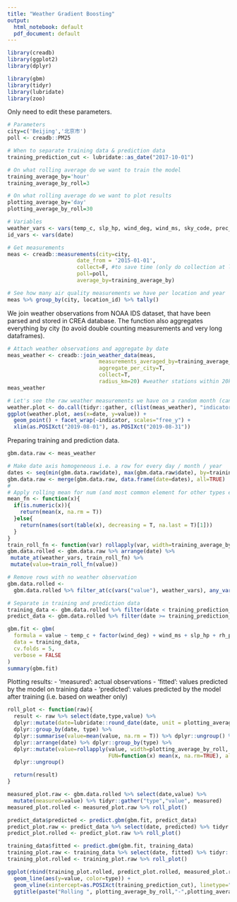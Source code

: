 ```yaml
---
title: "Weather Gradient Boosting"
output:
  html_notebook: default
  pdf_document: default
---
```


```r
library(creadb)
library(ggplot2)
library(dplyr)

library(gbm)
library(tidyr)
library(lubridate)
library(zoo)
```

Only need to edit these parameters.
```r
# Parameters
city=c('Beijing','北京市')
poll <- creadb::PM25

# When to separate training data & prediction data
training_prediction_cut <- lubridate::as_date("2017-10-01")

# On what rolling average do we want to train the model
training_average_by='hour'
training_average_by_roll=3

# On what rolling average do we want to plot results
plotting_average_by='day'
plotting_average_by_roll=30
```

```r
# Variables
weather_vars <- vars(temp_c, slp_hp, wind_deg, wind_ms, sky_code, prec_1h_mm, prec_6h_mm, rh_percent)
id_vars <- vars(date)
```

```r
# Get measurements
meas <- creadb::measurements(city=city,
                      date_from = '2015-01-01',
                      collect=F, #to save time (only do collection at last step)
                      poll=poll,
                      average_by=training_average_by)

# See how many air quality measurements we have per location and year
meas %>% group_by(city, location_id) %>% tally()
```
We join weather observations from NOAA IDS dataset, that have been parsed and stored in CREA database. The function also aggregates everything by city (to avoid double counting measurements and very long dataframes).

```r
# Attach weather observations and aggregate by date
meas_weather <- creadb::join_weather_data(meas,
                             measurements_averaged_by=training_average_by,
                             aggregate_per_city=T,
                             collect=T,
                             radius_km=20) #weather stations within 20km of air quality stations
meas_weather
```

```r
# Let's see the raw weather measurements we have on a random month (can be slow)
weather.plot <- do.call(tidyr::gather, c(list(meas_weather), "indicator","value", weather_vars)) %>% drop_na(value)
ggplot(weather.plot, aes(x=date, y=value)) +
  geom_point() + facet_wrap(~indicator, scales="free_y") +
  xlim(as.POSIXct("2019-08-01"), as.POSIXct("2019-08-31"))
```

Preparing training and prediction data.

```r
gbm.data.raw <- meas_weather

# Make date axis homogeneous i.e. a row for every day / month / year
dates <- seq(min(gbm.data.raw$date), max(gbm.data.raw$date), by=training_average_by)
gbm.data.raw <- merge(gbm.data.raw, data.frame(date=dates), all=TRUE)
#
# Apply rolling mean for num (and most common element for other types e.g. sky_code)
mean_fn <- function(x){
  if(is.numeric(x)){
    return(mean(x, na.rm = T))
  }else{
    return(names(sort(table(x), decreasing = T, na.last = T)[1]))
  }
}
train_roll_fn <- function(var) rollapply(var, width=training_average_by_roll, FUN=mean_fn, align='right', fill=NA)
gbm.data.rolled <- gbm.data.raw %>% arrange(date) %>%
 mutate_at(weather_vars, train_roll_fn) %>%
 mutate(value=train_roll_fn(value))

# Remove rows with no weather observation
gbm.data.rolled <-
  gbm.data.rolled %>% filter_at(c(vars("value"), weather_vars), any_vars(!is.na(.)))

# Separate in training and prediction data
training_data <- gbm.data.rolled %>% filter(date < training_prediction_cut)
predict_data <- gbm.data.rolled %>% filter(date >= training_prediction_cut)
```


```r
gbm.fit <- gbm(
  formula = value ~ temp_c + factor(wind_deg) + wind_ms + slp_hp + rh_percent + prec_6h_mm, #+ factor(sky_code),
  data = training_data,
  cv.folds = 5,
  verbose = FALSE
)
summary(gbm.fit)
```

Plotting results:
- 'measured': actual observations
- 'fitted': values predicted by the model on training data
- 'predicted': values predicted by the model after training (i.e. based on weather only)
```r
roll_plot <- function(raw){
  result <- raw %>% select(date,type,value) %>%
  dplyr::mutate(date=lubridate::round_date(date, unit = plotting_average_by)) %>%
  dplyr::group_by(date, type) %>%
  dplyr::summarise(value=mean(value, na.rm = T)) %>% dplyr::ungroup() %>%
  dplyr::arrange(date) %>% dplyr::group_by(type) %>%
  dplyr::mutate(value=rollapply(value, width=plotting_average_by_roll,
                                FUN=function(x) mean(x, na.rm=TRUE), align='right',fill=NA)) %>%
  dplyr::ungroup()

  return(result)
}

measured_plot.raw <- gbm.data.rolled %>% select(date,value) %>%
  mutate(measured=value) %>% tidyr::gather("type","value", measured)
measured_plot.rolled <- measured_plot.raw %>% roll_plot()

predict_data$predicted <- predict.gbm(gbm.fit, predict_data)
predict_plot.raw <- predict_data %>% select(date, predicted) %>% tidyr::gather("type","value",predicted)
predict_plot.rolled <- predict_plot.raw %>% roll_plot()

training_data$fitted <- predict.gbm(gbm.fit, training_data)
training_plot.raw <- training_data %>% select(date, fitted) %>% tidyr::gather("type", "value", fitted)
training_plot.rolled <- training_plot.raw %>% roll_plot()

ggplot(rbind(training_plot.rolled, predict_plot.rolled, measured_plot.rolled), aes(x=date)) +
  geom_line(aes(y=value, color=type)) +
  geom_vline(xintercept=as.POSIXct(training_prediction_cut), linetype="dotted", color="blue") +
  ggtitle(paste("Rolling ", plotting_average_by_roll,"-",plotting_average_by, " average of ", poll, " level in ",city))
```

